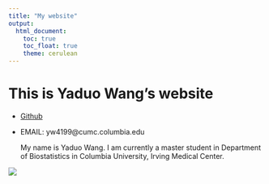 ```yaml
---
title: "My website"
output: 
  html_document:
    toc: true
    toc_float: true
    theme: cerulean
---
```


# This is Yaduo Wang's website
* [Github](https://github.com/ywgabby)
* EMAIL: yw4199@cumc.columbia.edu 

  My name is Yaduo Wang. I am currently a master student in Department of Biostatistics in Columbia University, Irving Medical Center. 

![](IMG_0627.JPG)









 